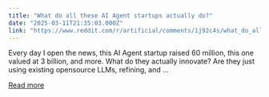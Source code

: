 ```yaml
---
title: "What do all these AI Agent startups actually do?"
date: "2025-03-11T21:35:03.000Z"
link: "https://www.reddit.com/r/artificial/comments/1j92c4s/what_do_all_these_ai_agent_startups_actually_do/"
---
```


Every day I open the news, this AI Agent startup raised 60 million, this one valued at 3 billion, and more. What do they actually innovate? Are they just using existing opensource LLMs, refining, and ...

[Read more](https://www.reddit.com/r/artificial/comments/1j92c4s/what_do_all_these_ai_agent_startups_actually_do/)
